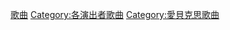 {{DEFAULTSORT:Exile}}
[[Category:放浪兄弟|歌曲]]
[[Category:各演出者歌曲|Category:各演出者歌曲]]
[[Category:愛貝克思歌曲|Category:愛貝克思歌曲]]